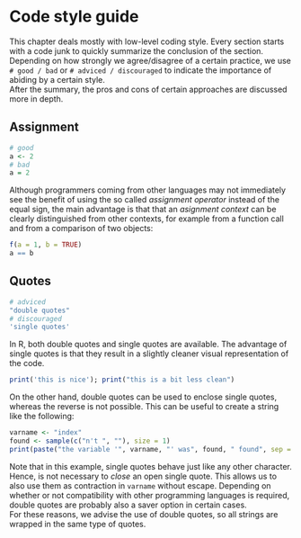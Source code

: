 # Code style guide
This chapter deals mostly with low-level coding style. Every section starts 
with a code junk to quickly summarize the conclusion of the section. Depending 
on how strongly we agree/disagree of a certain practice, we use `# good / bad` 
or `# adviced / discouraged` to indicate the importance of abiding by a certain
style. 
\
After the summary, the pros and cons of certain approaches are 
discussed more in depth.

## Assignment
```r
# good
a <- 2
# bad 
a = 2
```
Although programmers coming from other languages may not immediately see
the benefit of using the so called *assignment operator* instead of the equal
sign, the main advantage is that that an *asignment context* can be clearly 
distinguished from other contexts, for example from a function call and from 
a comparison of two objects:
```r
f(a = 1, b = TRUE)
a == b
```


## Quotes
```r
# adviced
"double quotes"
# discouraged
'single quotes'
```

In R, both double quotes and single quotes are available. The advantage of 
single quotes is that they result in a slightly cleaner visual representation of
the code. 
```r
print('this is nice'); print("this is a bit less clean")
```
On the other hand, double quotes can be used to enclose single quotes, whereas
the reverse is not possible. This can be useful to create a string like the 
following:
```r
varname <- "index"
found <- sample(c("n't ", ""), size = 1)
print(paste("the variable '", varname, "' was", found, " found", sep = ""))
```
Note that in this example, single quotes behave just like any other character. 
Hence, is not necessary to *close* an open single quote. 
This allows us to also use them as contraction in `varname` without escape. 
Depending on whether 
or not compatibility with other programming languages is required, double 
quotes are probably also a saver option in certain cases.
\
For these reasons, we advise the use of double quotes, so all strings are 
wrapped
in the same type of quotes.